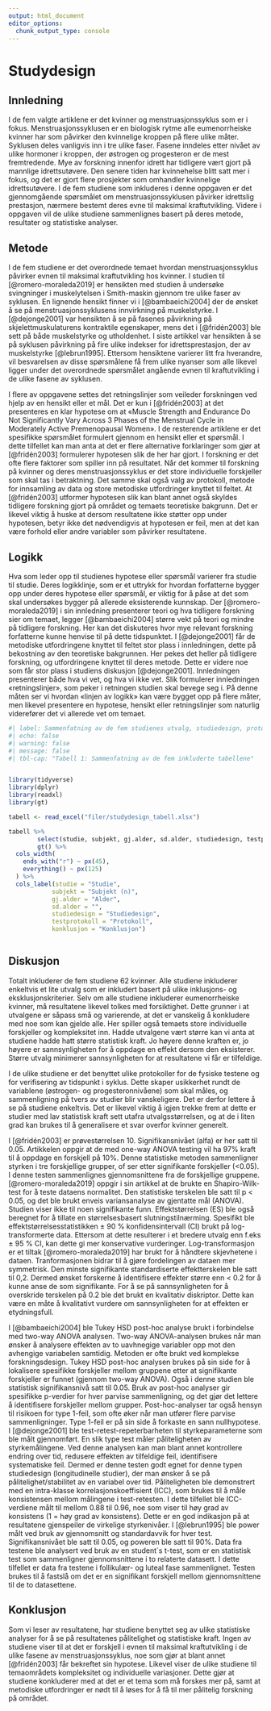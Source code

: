```yaml
---
output: html_document
editor_options: 
  chunk_output_type: console
---
```

# Studydesign

## Innledning

I de fem valgte artiklene er det kvinner og menstruasjonssyklus som er i fokus. Menstruasjonssyklusen er en biologisk rytme alle eumenorrheiske kvinner har som påvirker den kvinnelige kroppen på flere ulike måter. Syklusen deles vanligvis inn i tre ulike faser. Fasene inndeles etter nivået av ulike hormoner i kroppen, der østrogen og progesteron er de mest fremtredende. Mye av forskning innenfor idrett har tidligere vært gjort på mannlige idrettsutøvere. Den senere tiden har kvinnehelse blitt satt mer i fokus, og det er gjort flere prosjekter som omhandler kvinnelige idrettsutøvere. I de fem studiene som inkluderes i denne oppgaven er det gjennomgående spørsmålet om menstruasjonssyklusen påvirker idrettslig prestasjon, nærmere bestemt deres evne til maksimal kraftutvikling. Videre i oppgaven vil de ulike studiene sammenlignes basert på deres metode, resultater og statistiske analyser.

## Metode

I de fem studiene er det overordnede temaet hvordan menstruasjonssyklus påvirker evnen til maksimal kraftutvikling hos kvinner. I studien til [@romero-moraleda2019] er hensikten med studien å undersøke svingninger i muskelytelsen i Smith-maskin gjennom tre ulike faser av syklusen. En lignende hensikt finner vi i [@bambaeichi2004] der de ønsket å se på menstruasjonssyklusens innvirkning på muskelstyrke. I [@dejonge2001] var hensikten å se på fasenes påvirkning på skjelettmuskulaturens kontraktile egenskaper, mens det i [@fridén2003] ble sett på både muskelstyrke og utholdenhet. I siste artikkel var hensikten å se på syklusen påvirkning på fire ulike indekser for idrettsprestasjon, der av muskelstyrke [@lebrun1995]. Ettersom hensiktene varierer litt fra hverandre, vil besvarelsen av disse spørsmålene få frem ulike nyanser som alle likevel ligger under det overordnede spørsmålet angående evnen til kraftutvikling i de ulike fasene av syklusen.

I flere av oppgavene settes det retningslinjer som veileder forskningen ved hjelp av en hensikt eller et mål. Det er kun i [@fridén2003] at det presenteres en klar hypotese om at «Muscle Strength and Endurance Do Not Significantly Vary Across 3 Phases of the Menstrual Cycle in Moderately Active Premenopausal Women». I de resterende artiklene er det spesifikke spørsmålet formulert gjennom en hensikt eller et spørsmål. I dette tilfellet kan man anta at det er flere alternative forklaringer som gjør at [@fridén2003]  formulerer hypotesen slik de her har gjort. I forskning er det ofte flere faktorer som spiller inn på resultatet. Når det kommer til forskning på kvinner og deres menstruasjonssyklus er det store individuelle forskjeller som skal tas i betraktning. Det samme skal også valg av protokoll, metode for innsamling av data og store metodiske utfordringer knyttet til feltet. At [@fridén2003] utformer hypotesen slik kan blant annet også skyldes tidligere forskning gjort på området og temaets teoretiske bakgrunn. Det er likevel viktig å huske at dersom resultatene ikke støtter opp under hypotesen, betyr ikke det nødvendigvis at hypotesen er feil, men at det kan være forhold eller andre variabler som påvirker resultatene.

## Logikk

Hva som leder opp til studienes hypotese eller spørsmål varierer fra studie til studie. Deres logikklinje, som er et uttrykk for hvordan forfatterne bygger opp under deres hypotese eller spørsmål, er viktig for å påse at det som skal undersøkes bygger på allerede eksisterende kunnskap. Der [@romero-moraleda2019] i sin innledning presenterer teori og hva tidligere forskning sier om temaet, legger [@bambaeichi2004] større vekt på teori og mindre på tidligere forskning. Her kan det diskuteres hvor mye relevant forskning forfatterne kunne henvise til på dette tidspunktet. I [@dejonge2001] får de metodiske utfordringene knyttet til feltet stor plass i innledningen, dette på bekostning av den teoretiske bakgrunnen. Her pekes det heller på tidligere forskning, og utfordringene knyttet til deres metode. Dette er videre noe som får stor plass i studiens diskusjon [@dejonge2001]. Innledningen presenterer både hva vi vet, og hva vi ikke vet. Slik formulerer innledningen «retningslinjer», som peker i retningen studien skal bevege seg i. På denne måten ser vi hvordan «linjen av logikk» kan være bygget opp på flere måter, men likevel presentere en hypotese, hensikt eller retningslinjer som naturlig viderefører det vi allerede vet om temaet.

```r
#| label: Sammenfatning av de fem studienes utvalg, studiedesign, protokoller og resultat. 
#| echo: false
#| warning: false
#| message: false
#| tbl-cap: "Tabell 1: Sammenfatning av de fem inkluderte tabellene"


library(tidyverse)
library(dplyr)
library(readxl)
library(gt)

tabell <- read_excel("filer/studydesign_tabell.xlsx")

tabell %>%
        select(studie, subjekt, gj.alder, sd.alder, studiedesign, testprotokoll, konklusjon) %>%
        gt() %>% 
  cols_width(
    ends_with("r") ~ px(45),
    everything() ~ px(125)
  ) %>% 
  cols_label(studie = "Studie",
            subjekt = "Subjekt (n)",
            gj.alder = "Alder",
            sd.alder = "",
            studiedesign = "Studiedesign",
            testprotokoll = "Protokoll",
            konklusjon = "Konklusjon")



```

## Diskusjon

Totalt inkluderer de fem studiene 62 kvinner. Alle studiene inkluderer enkeltvis et lite utvalg som er inkludert basert på ulike inklusjons- og eksklusjonskriterier. Selv om alle studiene inkluderer eumenorrheiske kvinner, må resultatene likevel tolkes med forsiktighet. Dette grunner i at utvalgene er såpass små og varierende, at det er vanskelig å konkludere med noe som kan gjelde alle. Her spiller også temaets store individuelle forskjeller og kompleksitet inn. Hadde utvalgene vært større kan vi anta at studiene hadde hatt større statistisk kraft. Jo høyere denne kraften er, jo høyere er sannsynligheten for å oppdage en effekt dersom den eksisterer. Større utvalg minimerer sannsynligheten for at resultatene vi får er tilfeldige.

I de ulike studiene er det benyttet ulike protokoller for de fysiske testene og for verifisering av tidspunkt i syklus. Dette skaper usikkerhet rundt de variablene (østrogen- og progesteronnivåene) som skal måles, og sammenligning på tvers av studier blir vanskeligere. Det er derfor lettere å se på studiene enkeltvis. Det er likevel viktig å igjen trekke frem at dette er studier med lav statistisk kraft sett utafra utvalgsstørrelsen, og at de i liten grad kan brukes til å generalisere et svar overfor kvinner generelt.

I [@fridén2003] er prøvestørrelsen 10. Signifikansnivået (alfa) er her satt til 0.05. Artikkelen oppgir at de med one-way ANOVA testing vil ha 97% kraft til å oppdage en forskjell på 10%. Denne statistiske metoden sammenligner styrken i tre forskjellige grupper, of ser etter signifikante forskjeller (<0.05). I denne testen sammenlignes gjennomsnittene fra de forskjellige gruppene. [@romero-moraleda2019] oppgir i sin artikkel at de brukte en Shapiro-Wilk-test for å teste dataens normalitet. Den statistiske terskelen ble satt til p \< 0.05, og det ble brukt enveis variansanalyse av gjentatte mål (ANOVA). Studien viser ikke til noen signifikante funn. Effektstørrelsen (ES) ble også beregnet for å tillate en størrelsesbasert slutningstilnærming. Spesifikt ble effektstørrelsesstatistikken ± 90 % konfidensintervall (CI) brukt på log-transformerte data. Ettersom at dette resulterer i et bredere utvalg enn f.eks ± 95 % CI, kan dette gi mer konservative vurderinger. Log-transformasjon er et tiltak [@romero-moraleda2019] har brukt  for å håndtere skjevhetene i dataen. Tranformasjonen bidrar til å gjøre fordelingen av dataen mer symmetrisk. Den minste signifikante standardiserte effektterskelen ble satt til 0,2. Dermed ønsket forskerne å identifisere effekter større enn \< 0.2 for å kunne anse de som signifikante. For å se på sannsynligheten for å overskride terskelen på 0.2 ble det brukt en kvalitativ diskriptor. Dette kan være en måte å kvalitativt vurdere om sannsynligheten for at effekten er etydningsfull.

I [@bambaeichi2004] ble Tukey HSD post-hoc analyse brukt i forbindelse med two-way ANOVA analysen. Two-way ANOVA-analysen brukes når man ønsker å analysere effekten av to uavhnegige variabler opp mot den avhengige variabelen samtidig. Metoden er ofte brukt ved komplekse forskningsdesign. Tukey HSD post-hoc analysen brukes på sin side for å lokalisere spesifikke forskjeller mellom gruppene etter at signifikante forskjeller er funnet (gjennom two-way ANOVA). Også i denne studien ble statistisk signifikansnivå satt til 0.05. Bruk av post-hoc analyser gir spesifikke p-verdier for hver parvise sammenligning, og det gjør det lettere å identifisere forskjeller mellom grupper. Post-hoc-analyser tar også hensyn til risikoen for type 1-feil, som ofte øker når man utfører flere parvise sammenligninger. Type 1-feil er på sin side å forkaste en sann nullhypotese. I [@dejonge2001] ble test-retest-repeterbarheten til styrkeparameterne som ble målt gjennomført. En slik type test måler påliteligheten av styrkemålingene. Ved denne analysen kan man blant annet kontrollere endring over tid, redusere effekten av tilfeldige feil, identifisere systematiske feil. Dermed er denne testen godt egnet for denne typen studiedesign (longitudinelle studier), der man ønsker å se på pålitelighet/stabilitet av en variabel over tid. Påliteligheten ble demonstrert med en intra-klasse korrelasjonskoeffisient (ICC), som brukes til å måle konsistensen mellom målingene i test-retesten. I dette tilfellet ble ICC-verdiene målt til mellom 0.88 til 0.96, noe som viser til høy grad av konsistens (1 = høy grad av konsistens). Dette er en god indikasjon på at resultatene gjenspeiler de virkelige styrkenivåer. I [@lebrun1995] ble power målt ved bruk av gjennomsnitt og standardavvik for hver test. Signifikansnivået ble satt til 0.05, og poweren ble satt til 90%. Data fra testene ble analysert ved bruk av en student´s t-test, som er en statistisk test som sammenligner gjennomsnittene i to relaterte datasett. I dette tilfellet er data fra testene i follikulær- og luteal fase sammenlignet. Testen brukes til å fastslå om det er en signifikant forskjell mellom gjennomsnittene til de to datasettene.

## Konklusjon

Som vi leser av resultatene, har studiene benyttet seg av ulike statistiske analyser for å se på resultatenes pålitelighet og statistiske kraft. Ingen av studiene viser til at det er forskjell i evnen til maksimal kraftutvikling i de ulike fasene av menstruasjonssyklus, noe som gjør at blant annet [@fridén2003] får bekreftet sin hypotese. Likevel viser de ulike studiene til temaområdets kompleksitet og individuelle variasjoner. Dette gjør at studiene konkluderer med at det er et tema som må forskes mer på, samt at metodiske utfordringer er nødt til å løses for å få til mer pålitelig forskning på området.
